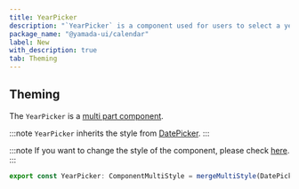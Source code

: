```yaml
---
title: YearPicker
description: "`YearPicker` is a component used for users to select a year."
package_name: "@yamada-ui/calendar"
label: New
with_description: true
tab: Theming
---
```


## Theming

The `YearPicker` is a [multi part component](/styled-system/theming/component-styles#multi-part-components).

:::note
`YearPicker` inherits the style from [DatePicker](/components/forms/date-picker).
:::

:::note
If you want to change the style of the component, please check [here](/styled-system/theming/customize-theme#changing-the-style-of-components).
:::

```ts
export const YearPicker: ComponentMultiStyle = mergeMultiStyle(DatePicker)()
```
